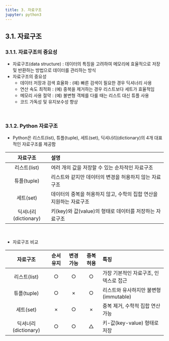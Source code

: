 ```yaml
---
title: 3. 자료구조
jupyter: python3
---
```


## 3.1. 자료구조
### 3.1.1. 자료구조의 중요성
+ 자료구조(data structure) : 데이터의 특징을 고려하여 메모리에 효율적으로 저장 및 반환하는 방법으로 데이터를 관리하는 방식
+ 자료구조의 중요성
  + 데이터 저장과 검색 효율화 : (예) 빠른 검색이 필요한 경우 딕셔너리 사용
  + 연산 속도 최적화 : (예) 중복을 제거하는 경우 리스트보다 세트가 효율적임
  + 메모리 사용 절약 : (예) 불변형 객체를 다룰 때는 리스트 대신 튜플 사용
  + 코드 가독성 및 유지보수성 향상


<br>

### 3.1.2. Python 자료구조
+ Python은 리스트(list), 튜플(tuple), 세트(set), 딕셔너리(dictionary)의 4개 대표적인 자료구조를 제공함

|자료구조|설명|
|:---:|:------------|
|리스트(list)|여러 개의 값을 저장할 수 있는 순차적인 자료구조|
|튜플(tuple)|리스트와 같지만 데이터의 변경을 허용하지 않는 자료구조|
|세트(set)|데이터의 중복을 허용하지 않고, 수학의 집합 연산을 지원하는 자료구조|
|딕셔너리(dictionary)|키(key)와 값(value)의 형태로 데이터를 저장하는 자료구조|

<br>

+ 자료구조 비교

|자료구조|순서 유지|변경 가능|중복 허용|특징|
|:------:|:---:|:---:|:---:|:------------------|
|리스트(list)|○|○|○|가장 기본적인 자료구조, 인덱스로 접근|
|튜플(tuple)|○|×|○|리스트와 유사하지만 불변형(immutable)|
|세트(set)|×|○|×|중복 제거, 수학적 집합 연산 가능|
|딕셔너리(dictionary)|○|○|△|키-값(key-value) 형태로 저장|

